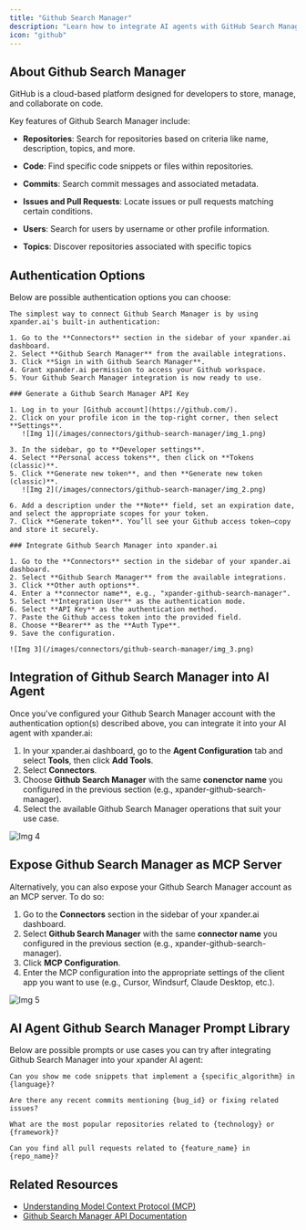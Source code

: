 ```yaml
---
title: "Github Search Manager"
description: "Learn how to integrate AI agents with GitHub Search Manager using xpander.ai. Create intelligent workflows that dynamically query GitHub repositories, issues, and codebases based on contextual prompts."
icon: "github"
---
```


## About Github Search Manager

GitHub is a cloud-based platform designed for developers to store, manage, and collaborate on code.

Key features of Github Search Manager include:

- **Repositories**: Search for repositories based on criteria like name, description, topics, and more.

- **Code**: Find specific code snippets or files within repositories.

- **Commits**: Search commit messages and associated metadata.

- **Issues and Pull Requests**: Locate issues or pull requests matching certain conditions.

- **Users**: Search for users by username or other profile information.

- **Topics**: Discover repositories associated with specific topics


## Authentication Options

Below are possible authentication options you can choose:

<Tabs>

  <Tab title="Built-in xpander.ai Auth">

    The simplest way to connect Github Search Manager is by using xpander.ai's built-in authentication:

    1. Go to the **Connectors** section in the sidebar of your xpander.ai dashboard.  
    2. Select **Github Search Manager** from the available integrations.  
    3. Click **Sign in with Github Search Manager**.  
    4. Grant xpander.ai permission to access your Github workspace.  
    5. Your Github Search Manager integration is now ready to use.

  </Tab>

  <Tab title="API Access">

    ### Generate a Github Search Manager API Key

    1. Log in to your [Github account](https://github.com/).  
    2. Click on your profile icon in the top-right corner, then select **Settings**.  
       ![Img 1](/images/connectors/github-search-manager/img_1.png)

    3. In the sidebar, go to **Developer settings**.  
    4. Select **Personal access tokens**, then click on **Tokens (classic)**.  
    5. Click **Generate new token**, and then **Generate new token (classic)**.  
       ![Img 2](/images/connectors/github-search-manager/img_2.png)

    6. Add a description under the **Note** field, set an expiration date, and select the appropriate scopes for your token.  
    7. Click **Generate token**. You’ll see your Github access token—copy and store it securely.

    ### Integrate Github Search Manager into xpander.ai

    1. Go to the **Connectors** section in the sidebar of your xpander.ai dashboard.  
    2. Select **Github Search Manager** from the available integrations.  
    3. Click **Other auth options**.  
    4. Enter a **connector name**, e.g., "xpander-github-search-manager". 
    5. Select **Integration User** as the authentication mode.
    6. Select **API Key** as the authentication method.    
    7. Paste the Github access token into the provided field.  
    8. Choose **Bearer** as the **Auth Type**.  
    9. Save the configuration.  

    ![Img 3](/images/connectors/github-search-manager/img_3.png)

  </Tab>

</Tabs>

## Integration of Github Search Manager into AI Agent

Once you've configured your Github Search Manager account with the authentication option(s) described above, you can integrate it into your AI agent with xpander.ai:

1. In your xpander.ai dashboard, go to the **Agent Configuration** tab and select **Tools**, then click **Add Tools**. 
2. Select **Connectors**.  
3. Choose **Github Search Manager** with the same **conenctor name** you configured in the previous section (e.g., xpander-github-search-manager).  
4. Select the available Github Search Manager operations that suit your use case.  

![Img 4](/images/connectors/github-search-manager/img_4.png)

## Expose Github Search Manager as MCP Server

Alternatively, you can also expose your Github Search Manager account as an MCP server. To do so:

1. Go to the **Connectors** section in the sidebar of your xpander.ai dashboard.  
2. Select **Github Search Manager** with the same **connector name** you configured in the previous section (e.g., xpander-github-search-manager).  
3. Click **MCP Configuration**.  
4. Enter the MCP configuration into the appropriate settings of the client app you want to use (e.g., Cursor, Windsurf, Claude Desktop, etc.).

![Img 5](/images/connectors/github-search-manager/img_5.png)

## AI Agent Github Search Manager Prompt Library

Below are possible prompts or use cases you can try after integrating Github Search Manager into your xpander AI agent:

```
Can you show me code snippets that implement a {specific_algorithm} in {language}?
```

````
Are there any recent commits mentioning {bug_id} or fixing related issues?
````

```
What are the most popular repositories related to {technology} or {framework}?
```

```
Can you find all pull requests related to {feature_name} in {repo_name}?
```

## Related Resources

- [Understanding Model Context Protocol (MCP)](/user-guide/backend-configuration/connectors)
- [Github Search Manager API Documentation](https://docs.github.com/en/rest/search/search?apiVersion=2022-11-28)